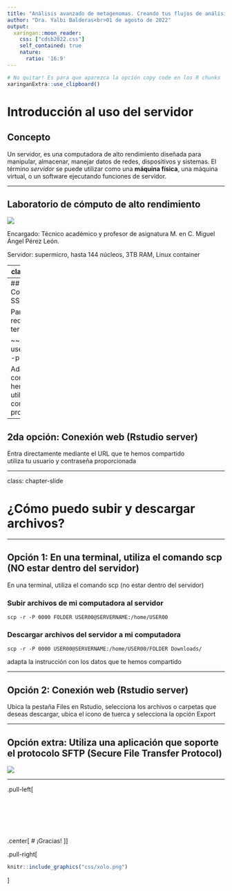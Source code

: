 ```yaml
---
title: "Análisis avanzado de metagenomas. Creando tus flujos de análisis con R/Bioconductor"
author: "Dra. Yalbi Balderas<br>01 de agosto de 2022"
output:
  xaringan::moon_reader:
    css: ["cdsb2022.css"]
    self_contained: true
    nature:
      ratio: '16:9'
---
```

```r
# No quitar! Es para que aparezca la opción copy code en los R chunks
xaringanExtra::use_clipboard()
```

# Introducción al uso del servidor

## Concepto

Un servidor, es una computadora de alto rendimiento diseñada para manipular, almacenar, manejar datos de redes, dispositivos y sistemas. El término *servidor* se puede utilizar como una **máquina física**, una máquina virtual, o un software ejecutando funciones de servidor.

---

## Laboratorio de cómputo de alto rendimiento 

![](https://upload.wikimedia.org/wikipedia/commons/c/c9/Client-server-model.svg)

<p> Encargado: Técnico académico y profesor de asignatura M. en C. Miguel Ángel Pérez León. </p>
<p> Servidor: supermicro, hasta 144 núcleos, 3TB RAM, Linux container </p>

---
class: chapter-slide

# ¿Cómo me conecto al servidor?

---
## 1ra opción: Conexión usando SSH (Secure SHell)

Para conectarte, requieres abrir una terminal y escribir: 

~~~
ssh -v user00@servername -p 0000
~~~

Adapta la instrucción con los datos que te hemos compartido,
utiliza tu usuario y contraseña proporcionada

---

## 2da opción: Conexión web (Rstudio server)

Entra directamente mediante el URL que te hemos compartido  
utiliza tu usuario y contraseña proporcionada

---

class: chapter-slide

# ¿Cómo puedo subir y descargar archivos?

---

## Opción 1: En una terminal, utiliza el comando scp (NO estar dentro del servidor)

En una terminal, utiliza el comando scp (no estar dentro del servidor)

### Subir archivos de mi computadora al servidor

~~~
scp -r -P 0000 FOLDER USER00@SERVERNAME:/home/USER00
~~~

### Descargar archivos del servidor a mi computadora

~~~
scp -r -P 0000 USER00@SERVERNAME:/home/USER00/FOLDER Downloads/
~~~

adapta la instrucción con los datos que te hemos compartido

---

## Opción 2: Conexión web (Rstudio server)

Ubica la pestaña Files en Rstudio, 
selecciona los archivos o carpetas que deseas descargar,
ubica el icono de tuerca y selecciona la opción Export

---

## Opción extra: Utiliza una aplicación que soporte el protocolo SFTP (Secure File Transfer Protocol)

![](https://upload.wikimedia.org/wikipedia/commons/0/01/FileZilla_logo.svg)

---

.pull-left[<br><br><br><br><br><br><br>
.center[
# ¡Gracias! 
]
]

.pull-right[<br>
```r
knitr::include_graphics("css/xolo.png")
```

]

